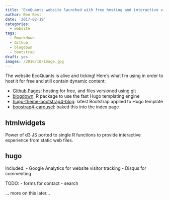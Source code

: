```yaml
---
title: 'EcoQuants website launched with free hosting and interactive visualizations'
author: Ben Best
date: '2017-02-19'
categories:
  - website
tags:
  - Rmarkdown
  - Github
  - blogdown
  - bootstrap
draft: yes
images: /2016/10/image.jpg
---
```


The website EcoQuants is alive and ticking! Here's what I'm using in order to host it for free and still contain dynamic content:

- [Github Pages](http://pages.github.com): hosting for free, and files versioned using git
- [blogdown](https://github.com/rstudio/blogdown): R package to use the fast Hugo templating engine
- [hugo-theme-bootstrap4-blog](https://github.com/bbest/hugo-theme-bootstrap4-blog): latest Bootstrap applied to Hugo template
- [boostrap4-carousel](https://v4-alpha.getbootstrap.com/examples/carousel/): baked this into the index page

## htmlwidgets

Power of d3 JS ported to single R functions to provide interactive experience from static web files.

## hugo

Included:
- Google Analytics for website visitor tracking
- Disqus for commenting

TODO:
- forms for contact
- search 

... more on this later...



